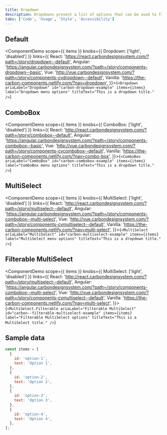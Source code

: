 ```yaml
---
title: Dropdown
description: Dropdowns present a list of options that can be used to filter or sort existing content. They can also be used as menus.
tabs: ['Code', 'Usage', 'Style', 'Accessibility']
---
```



## Default

<ComponentDemo
  scope={{ items }}
  knobs={{ Dropdown: ['light', 'disabled'] }}
  links={{
    React:
      'https://react.carbondesignsystem.com/?path=/story/dropdown--default',
    Angular:
      'https://angular.carbondesignsystem.com/?path=/story/components-dropdown--basic',
    Vue:
      'http://vue.carbondesignsystem.com/?path=/story/components-cvdropdown--default',
    Vanilla: 'https://the-carbon-components.netlify.com/?nav=dropdown',
  }}>{`
<Dropdown
  ariaLabel="Dropdown"
  id="carbon-dropdown-example"
  items={items}
  label="Dropdown menu options"
  titleText="This is a dropdown title."
/>
`}</ComponentDemo>

## ComboBox

<ComponentDemo
  scope={{ items }}
  knobs={{ ComboBox: ['light', 'disabled'] }}
  links={{
    React: 'http://react.carbondesignsystem.com/?path=/story/combobox--default',
    Angular:
      'https://angular.carbondesignsystem.com/?path=/story/components-combobox--basic',
    Vue:
      'http://vue.carbondesignsystem.com/?path=/story/components-cvcombobox--default',
    Vanilla: 'https://the-carbon-components.netlify.com/?nav=combo-box',
  }}>{`
<ComboBox
  ariaLabel="ComboBox"
  id="carbon-combobox-example"
  items={items}
  label="ComboBox menu options"
  titleText="This is a dropdown title."
/>
`}</ComponentDemo>

## MultiSelect

<ComponentDemo
  scope={{ items }}
  knobs={{ MultiSelect: ['light', 'disabled'] }}
  links={{
    React:
      'http://react.carbondesignsystem.com/?path=/story/multiselect--default',
    Angular:
      'https://angular.carbondesignsystem.com/?path=/story/components-combobox--multi-select',
    Vue:
      'http://vue.carbondesignsystem.com/?path=/story/components-cvmultiselect--default',
    Vanilla: 'https://the-carbon-components.netlify.com/?nav=multi-select',
  }}>{`
<MultiSelect
  ariaLabel="MultiSelect"
  id="carbon-multiselect-example"
  items={items}
  label="MultiSelect menu options"
  titleText="This is a dropdown title."
/>
`}</ComponentDemo>

## Filterable MultiSelect

<ComponentDemo
  scope={{ items }}
  knobs={{ MultiSelect: ['light', 'disabled'] }}
  links={{
    React:
      'http://react.carbondesignsystem.com/?path=/story/multiselect--default',
    Angular:
      'https://angular.carbondesignsystem.com/?path=/story/components-combobox--multi-select',
    Vue:
      'http://vue.carbondesignsystem.com/?path=/story/components-cvmultiselect--default',
    Vanilla: 'https://the-carbon-components.netlify.com/?nav=multi-select',
  }}>{`
<MultiSelect.Filterable
  ariaLabel="Filterable MultiSelect"
  id="carbon--filterable-multiselect-example"
  items={items}
  label="Filterable MultiSelect options"
  titleText="This is a MultiSelect title."
/>
`}</ComponentDemo>

## Sample data

```javascript
const items = [
  {
    id: 'option-1',
    text: 'Option 1',
  },
  {
    id: 'option-2',
    text: 'Option 2',
  },
  {
    id: 'option-3',
    text: 'Option 3',
  },
  {
    id: 'option-4',
    text: 'Option 4',
  },
];
```

